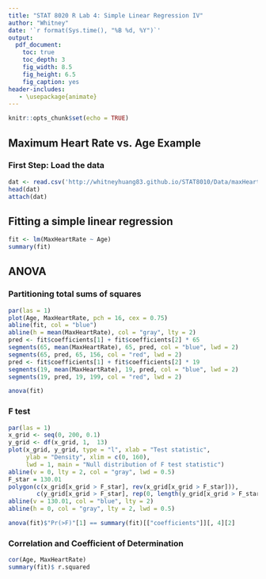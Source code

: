 ```yaml
---
title: "STAT 8020 R Lab 4: Simple Linear Regression IV"
author: "Whitney"
date: '`r format(Sys.time(), "%B %d, %Y")`'
output:
  pdf_document:
    toc: true
    toc_depth: 3
    fig_width: 8.5
    fig_height: 6.5
    fig_caption: yes
header-includes:
   - \usepackage{animate}
---
```


```r
knitr::opts_chunk$set(echo = TRUE)
```

## Maximum Heart Rate vs. Age Example

### First Step: Load the data

```r
dat <- read.csv('http://whitneyhuang83.github.io/STAT8010/Data/maxHeartRate.csv', header = T) 
head(dat)
attach(dat)
```

## Fitting a simple linear regression

```r
fit <- lm(MaxHeartRate ~ Age)
summary(fit)
```

## ANOVA

### Partitioning total sums of squares

```r
par(las = 1)
plot(Age, MaxHeartRate, pch = 16, cex = 0.75)
abline(fit, col = "blue")
abline(h = mean(MaxHeartRate), col = "gray", lty = 2)
pred <- fit$coefficients[1] + fit$coefficients[2] * 65
segments(65, mean(MaxHeartRate), 65, pred, col = "blue", lwd = 2)
segments(65, pred, 65, 156, col = "red", lwd = 2)
pred <- fit$coefficients[1] + fit$coefficients[2] * 19
segments(19, mean(MaxHeartRate), 19, pred, col = "blue", lwd = 2)
segments(19, pred, 19, 199, col = "red", lwd = 2)
```


```r
anova(fit)
```

### F test

```r
par(las = 1)
x_grid <- seq(0, 200, 0.1)
y_grid <- df(x_grid, 1,  13)
plot(x_grid, y_grid, type = "l", xlab = "Test statistic",
     ylab = "Density", xlim = c(0, 160),
     lwd = 1, main = "Null distribution of F test statistic")
abline(v = 0, lty = 2, col = "gray", lwd = 0.5)
F_star = 130.01
polygon(c(x_grid[x_grid > F_star], rev(x_grid[x_grid > F_star])),
        c(y_grid[x_grid > F_star], rep(0, length(y_grid[x_grid > F_star]))), col = "skyblue")
abline(v = 130.01, col = "blue", lty = 2)
abline(h = 0, col = "gray", lty = 2, lwd = 0.5)

anova(fit)$"Pr(>F)"[1] == summary(fit)[["coefficients"]][, 4][2]
```

### Correlation and Coefficient of Determination

```r
cor(Age, MaxHeartRate)
summary(fit)$ r.squared
```

